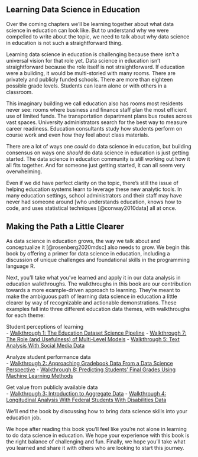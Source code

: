 ## Learning Data Science in Education {#c01}

Over the coming chapters we'll be learning together about what data science in education can look like. But to understand why we were compelled to write about the topic, we need to talk about why data science in education is not such a straightforward thing. 

Learning data science in education is challenging because there isn't a universal vision for that role yet. Data science in education isn't straightforward because the role itself is not straightforward. If education were a building, it would be multi-storied with many rooms. There are privately and publicly funded schools. There are more than eighteen possible grade levels. Students can learn alone or with others in a classroom. 

This imaginary building we call education also has rooms most residents never see: rooms where business and finance staff plan the most efficient use of limited funds. The transportation department plans bus routes across vast spaces. University administrators search for the best way to measure career readiness. Education consultants study how students perform on course work and even how they feel about class materials. 

There are a lot of ways one *could* do data science in education, but building consensus on ways one *should* do data science in education is just getting started. The data science in education community is still working out how it all fits together. And for someone just getting started, it can all seem very overwhelming. 

Even if we did have perfect clarity on the topic, there's still the issue of helping education systems learn to leverage these new analytic tools. In many education settings, school administrators and their staff may have never had someone around [who understands education, knows how to code, and uses statistical techniques [@conway2010data] all at once. 

## Making the Path a Little Clearer

As data science in education grows, the way we talk about and conceptualize it [@rosenberg2020mdsc] also needs to grow. We begin this book by offering a primer for data science in education, including a discussion of unique challenges and foundational skills in the programming language R. 

Next, you'll take what you've learned and apply it in our data analysis in education walkthroughs. The walkthroughs in this book are our contribution towards a more example-driven approach to learning. They're meant to make the ambiguous path of learning data science in education a little clearer by way of recognizable and actionable demonstrations. These examples fall into three different education data themes, with walkthroughs for each theme:

Student perceptions of learning  
 - [Walkthrough 1: The Education Dataset Science Pipeline](#c07)
 - [Walkthrough 7: The Role (and Usefulness) of Multi-Level Models](#c13)
 - [Walkthrough 5: Text Analysis With Social Media Data](#c16)

Analyze student performance data  
 - [Walkthrough 2: Approaching Gradebook Data From a Data Science Perspective ](#c08)
 - [Walkthrough 8: Predicting Students' Final Grades Using Machine Learning Methods](#c14)

Get value from publicly available data  
 - [Walkthrough 3: Introduction to Aggregate Data](#c09)
 - [Walkthrough 4: Longitudinal Analysis With Federal Students With Disabilities Data](#c10)

We'll end the book by discussing how to bring data science skills into your education job.

We hope after reading this book you'll feel like you're not alone in learning to do data science in education. We hope your experience with this book is the right balance of challenging and fun. Finally, we hope you'll take what you learned and share it with others who are looking to start this journey.